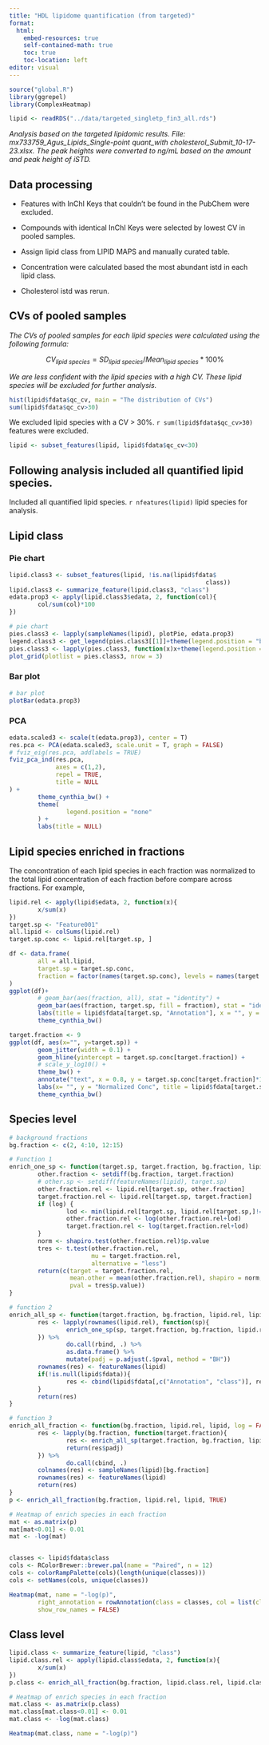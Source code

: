 ```yaml
---
title: "HDL lipidome quantification (from targeted)"
format:
  html:
    embed-resources: true
    self-contained-math: true
    toc: true
    toc-location: left
editor: visual
---
```


```r
source("global.R")
library(ggrepel)
library(ComplexHeatmap)

lipid <- readRDS("../data/targeted_singletp_fin3_all.rds")
```

*Analysis based on the targeted lipidomic results. File: mx733759_Agus_Lipids_Single-point quant_with cholesterol_Submit_10-17-23.xlsx. The peak heights were converted to ng/mL based on the amount and peak height of iSTD.*

## Data processing

-   Features with InChI Keys that couldn't be found in the PubChem were excluded.

-   Compounds with identical InChI Keys were selected by lowest CV in pooled samples.

-   Assign lipid class from LIPID MAPS and manually curated table.

-   Concentration were calculated based the most abundant istd in each lipid class.

-   Cholesterol istd was rerun.

## CVs of pooled samples

*The CVs of pooled samples for each lipid species were calculated using the following formula:*

$$
CV_{lipid\ species} = SD_{lipid\ species}/Mean_{lipid\ species} * 100\%
$$

*We are less confident with the lipid species with a high CV. These lipid species will be excluded for further analysis.*

```r
hist(lipid$fdata$qc_cv, main = "The distribution of CVs")
sum(lipid$fdata$qc_cv>30)
```

We excluded lipid species with a CV \> 30%. `r sum(lipid$fdata$qc_cv>30)` features were excluded.

```r
lipid <- subset_features(lipid, lipid$fdata$qc_cv<30)

```

## Following analysis included all quantified lipid species.

Included all quantified lipid species. `r nfeatures(lipid)` lipid species for analysis.

## Lipid class

### Pie chart

```r
lipid.class3 <- subset_features(lipid, !is.na(lipid$fdata$
                                                       class))
lipid.class3 <- summarize_feature(lipid.class3, "class")
edata.prop3 <- apply(lipid.class3$edata, 2, function(col){
        col/sum(col)*100
})

# pie chart
pies.class3 <- lapply(sampleNames(lipid), plotPie, edata.prop3)
legend.class3 <- get_legend(pies.class3[[1]]+theme(legend.position = "bottom"))
pies.class3 <- lapply(pies.class3, function(x)x+theme(legend.position = "none"))
plot_grid(plotlist = pies.class3, nrow = 3)
```

### Bar plot

```r
# bar plot
plotBar(edata.prop3)
```

### PCA

```r
edata.scaled3 <- scale(t(edata.prop3), center = T)
res.pca <- PCA(edata.scaled3, scale.unit = T, graph = FALSE)
# fviz_eig(res.pca, addlabels = TRUE)
fviz_pca_ind(res.pca, 
             axes = c(1,2),
             repel = TRUE,
             title = NULL
) +
        theme_cynthia_bw() +
        theme(
                legend.position = "none"
        ) +
        labs(title = NULL)
```

## Lipid species enriched in fractions

The concontration of each lipid species in each fraction was normalized to the total lipid concentration of each fraction before compare across fractions. For example,

```r
lipid.rel <- apply(lipid$edata, 2, function(x){
        x/sum(x)
})
target.sp <- "Feature001"
all.lipid <- colSums(lipid.rel)
target.sp.conc <- lipid.rel[target.sp, ]

df <- data.frame(
        all = all.lipid,
        target.sp = target.sp.conc,
        fraction = factor(names(target.sp.conc), levels = names(target.sp.conc))
)
ggplot(df)+
        # geom_bar(aes(fraction, all), stat = "identity") +
        geom_bar(aes(fraction, target.sp, fill = fraction), stat = "identity")+
        labs(title = lipid$fdata[target.sp, "Annotation"], x = "", y = "Normalized Conc") +
        theme_cynthia_bw()

target.fraction <- 9
ggplot(df, aes(x="", y=target.sp)) +
        geom_jitter(width = 0.1) +
        geom_hline(yintercept = target.sp.conc[target.fraction]) +
        # scale_y_log10() +
        theme_bw() +
        annotate("text", x = 0.8, y = target.sp.conc[target.fraction]*1.1, label = sampleNames(lipid)[target.fraction])+
        labs(x= "", y = "Normalized Conc", title = lipid$fdata[target.sp, "Annotation"]) +
        theme_cynthia_bw()
```

## Species level

```r
# background fractions
bg.fraction <- c(2, 4:10, 12:15)

# Function 1
enrich_one_sp <- function(target.sp, target.fraction, bg.fraction, lipid.rel, log = FALSE){
        other.fraction <- setdiff(bg.fraction, target.fraction)
        # other.sp <- setdiff(featureNames(lipid), target.sp)
        other.fraction.rel <- lipid.rel[target.sp, other.fraction]
        target.fraction.rel <- lipid.rel[target.sp, target.fraction]
        if (log) {
                lod <- min(lipid.rel[target.sp, lipid.rel[target.sp,]!=0])/2
                other.fraction.rel <- log(other.fraction.rel+lod)
                target.fraction.rel <- log(target.fraction.rel+lod)
        }
        norm <- shapiro.test(other.fraction.rel)$p.value
        tres <- t.test(other.fraction.rel, 
                       mu = target.fraction.rel, 
                       alternative = "less")
        return(c(target = target.fraction.rel,
                 mean.other = mean(other.fraction.rel), shapiro = norm, 
                 pval = tres$p.value))
}

# function 2
enrich_all_sp <- function(target.fraction, bg.fraction, lipid.rel, lipid, log = FALSE){
        res <- lapply(rownames(lipid.rel), function(sp){
                enrich_one_sp(sp, target.fraction, bg.fraction, lipid.rel, log)
        }) %>%
                do.call(rbind, .) %>%
                as.data.frame() %>%
                mutate(padj = p.adjust(.$pval, method = "BH"))
        rownames(res) <- featureNames(lipid)
        if(!is.null(lipid$fdata)){
                res <- cbind(lipid$fdata[,c("Annotation", "class")], res)
        }
        return(res)
}

# function 3
enrich_all_fraction <- function(bg.fraction, lipid.rel, lipid, log = FALSE){
        res <- lapply(bg.fraction, function(target.fraction){
                res <- enrich_all_sp(target.fraction, bg.fraction, lipid.rel, lipid, log)
                return(res$padj)
        }) %>%
                do.call(cbind, .)
        colnames(res) <- sampleNames(lipid)[bg.fraction]
        rownames(res) <- featureNames(lipid)
        return(res)
}
p <- enrich_all_fraction(bg.fraction, lipid.rel, lipid, TRUE)

# Heatmap of enrich species in each fraction
mat <- as.matrix(p)
mat[mat<0.01] <- 0.01
mat <- -log(mat)


classes <- lipid$fdata$class
cols <- RColorBrewer::brewer.pal(name = "Paired", n = 12)
cols <- colorRampPalette(cols)(length(unique(classes)))
cols <- setNames(cols, unique(classes))

Heatmap(mat, name = "-log(p)",
        right_annotation = rowAnnotation(class = classes, col = list(class = cols)),
        show_row_names = FALSE)
```

## Class level

```r
lipid.class <- summarize_feature(lipid, "class")
lipid.class.rel <- apply(lipid.class$edata, 2, function(x){
        x/sum(x)
})
p.class <- enrich_all_fraction(bg.fraction, lipid.class.rel, lipid.class, TRUE)

# Heatmap of enrich species in each fraction
mat.class <- as.matrix(p.class)
mat.class[mat.class<0.01] <- 0.01
mat.class <- -log(mat.class)

Heatmap(mat.class, name = "-log(p)")
```
